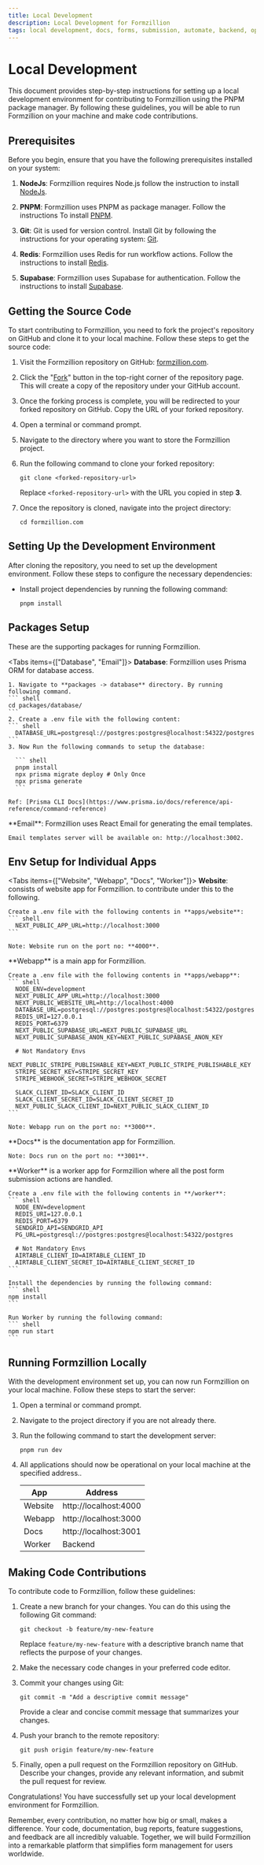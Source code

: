 ```yaml
---
title: Local Development
description: Local Development for Formzillion
tags: local development, docs, forms, submission, automate, backend, opensource, integrations, formzillion
---
```



# Local Development

This document provides step-by-step instructions for setting up a local development environment for contributing to Formzillion using the PNPM package manager. By following these guidelines, you will be able to run Formzillion on your machine and make code contributions.

## Prerequisites

Before you begin, ensure that you have the following prerequisites installed on your system:

1. **NodeJs**: Formzillion requires Node.js follow the instruction to install [NodeJs](https://nodejs.org).

2. **PNPM**: Formzillion uses PNPM as package manager. Follow the instructions To install [PNPM](https://pnpm.io/installation).

3. **Git**: Git is used for version control. Install Git by following the instructions for your operating system: [Git](https://git-scm.com/downloads).

4. **Redis**: Formzillion uses Redis for run workflow actions. Follow the instructions to install [Redis](https://redis.io/docs/getting-started/installation/).

5. **Supabase**: Formzillion uses Supabase for authentication. Follow the instructions to install [Supabase](https://supabase.com/docs/guides/getting-started/local-development).

## Getting the Source Code

To start contributing to Formzillion, you need to fork the project's repository on GitHub and clone it to your local machine. Follow these steps to get the source code:

1. Visit the Formzillion repository on GitHub: [formzillion.com](https://github.com/formzillion/formzillion.com).

2. Click the "[Fork](https://github.com/formzillion/formzillion.com/fork)" button in the top-right corner of the repository page. This will create a copy of the repository under your GitHub account.

3. Once the forking process is complete, you will be redirected to your forked repository on GitHub. Copy the URL of your forked repository.

4. Open a terminal or command prompt.

5. Navigate to the directory where you want to store the Formzillion project.

6. Run the following command to clone your forked repository:

   ```shell
   git clone <forked-repository-url>
   ```

   Replace `<forked-repository-url>` with the URL you copied in step **3**.

7. Once the repository is cloned, navigate into the project directory:

   ```shell
   cd formzillion.com
   ```

## Setting Up the Development Environment

After cloning the repository, you need to set up the development environment. Follow these steps to configure the necessary dependencies:

- Install project dependencies by running the following command:

  ```shell
  pnpm install
  ```

## Packages Setup

These are the supporting packages for running Formzillion.

<Tabs items={["Database", "Email"]}>
  <Tab>
    **Database**: Formzillion uses Prisma ORM for database access.

    1. Navigate to **packages -> database** directory. By running following command.
    ``` shell
    cd packages/database/
    ```
    2. Create a .env file with the following content:
    ``` shell
      DATABASE_URL=postgresql://postgres:postgres@localhost:54322/postgres
    ```
    3. Now Run the following commands to setup the database:

      ``` shell
      pnpm install
      npx prisma migrate deploy # Only Once
      npx prisma generate
      ```

    Ref: [Prisma CLI Docs](https://www.prisma.io/docs/reference/api-reference/command-reference)

  </Tab>

  <Tab>
  **Email**: Formzillion uses React Email for generating the email templates.

    Email templates server will be available on: http://localhost:3002.

  </Tab>
</Tabs>

## Env Setup for Individual Apps

<Tabs items={["Website", "Webapp", "Docs", "Worker"]}>
  <Tab>
    **Website**: consists of website app for Formzillion. to contribute under this to the following.
        
    Create a .env file with the following contents in **apps/website**:
    ``` shell
      NEXT_PUBLIC_APP_URL=http://localhost:3000
    ```

    Note: Website run on the port no: **4000**.

  </Tab>
  <Tab>
    **Webapp** is a main app for Formzillion.
    
    Create a .env file with the following contents in **apps/webapp**:
    ``` shell
      NODE_ENV=development
      NEXT_PUBLIC_APP_URL=http://localhost:3000
      NEXT_PUBLIC_WEBSITE_URL=http://localhost:4000
      DATABASE_URL=postgresql://postgres:postgres@localhost:54322/postgres
      REDIS_URI=127.0.0.1
      REDIS_PORT=6379
      NEXT_PUBLIC_SUPABASE_URL=NEXT_PUBLIC_SUPABASE_URL
      NEXT_PUBLIC_SUPABASE_ANON_KEY=NEXT_PUBLIC_SUPABASE_ANON_KEY

      # Not Mandatory Envs
      NEXT_PUBLIC_STRIPE_PUBLISHABLE_KEY=NEXT_PUBLIC_STRIPE_PUBLISHABLE_KEY
      STRIPE_SECRET_KEY=STRIPE_SECRET_KEY
      STRIPE_WEBHOOK_SECRET=STRIPE_WEBHOOK_SECRET

      SLACK_CLIENT_ID=SLACK_CLIENT_ID
      SLACK_CLIENT_SECRET_ID=SLACK_CLIENT_SECRET_ID
      NEXT_PUBLIC_SLACK_CLIENT_ID=NEXT_PUBLIC_SLACK_CLIENT_ID
    ```

    Note: Webapp run on the port no: **3000**.

  </Tab>
  <Tab>
    **Docs** is the documentation app for Formzillion.
  
    Note: Docs run on the port no: **3001**.
  </Tab>
  <Tab>
    **Worker** is a worker app for Formzillion where all the post form submission actions are handled.

    Create a .env file with the following contents in **/worker**:
    ``` shell
      NODE_ENV=development
      REDIS_URI=127.0.0.1
      REDIS_PORT=6379
      SENDGRID_API=SENDGRID_API
      PG_URL=postgresql://postgres:postgres@localhost:54322/postgres

      # Not Mandatory Envs
      AIRTABLE_CLIENT_ID=AIRTABLE_CLIENT_ID
      AIRTABLE_CLIENT_SECRET_ID=AIRTABLE_CLIENT_SECRET_ID
    ```

    Install the dependencies by running the following command:
    ``` shell
    npm install
    ```

    Run Worker by running the following command:
    ``` shell
    npm run start
    ```

  </Tab>
</Tabs>

## Running Formzillion Locally

With the development environment set up, you can now run Formzillion on your local machine. Follow these steps to start the server:

1. Open a terminal or command prompt.

2. Navigate to the project directory if you are not already there.

3. Run the following command to start the development server:

   ```shell
   pnpm run dev
   ```

4. All applications should now be operational on your local machine at the specified address..

   | App     | Address               |
   | ------- | --------------------- |
   | Website | http://localhost:4000 |
   | Webapp  | http://localhost:3000 |
   | Docs    | http://localhost:3001 |
   | Worker  | Backend               |

## Making Code Contributions

To contribute code to Formzillion, follow these guidelines:

1. Create a new branch for your changes. You can do this using the following Git command:

   ```shell
   git checkout -b feature/my-new-feature
   ```

   Replace `feature/my-new-feature` with a descriptive branch name that reflects the purpose of your changes.

2. Make the necessary code changes in your preferred code editor.

3. Commit your changes using Git:

   ```shell
   git commit -m "Add a descriptive commit message"
   ```

   Provide a clear and concise commit message that summarizes your changes.

4. Push your branch to the remote repository:

   ```shell
   git push origin feature/my-new-feature
   ```

5. Finally, open a pull request on the Formzillion repository on GitHub. Describe your changes, provide any relevant information, and submit the pull request for review.

Congratulations! You have successfully set up your local development environment for Formzillion.

Remember, every contribution, no matter how big or small, makes a difference. Your code, documentation, bug reports, feature suggestions, and feedback are all incredibly valuable. Together, we will build Formzillion into a remarkable platform that simplifies form management for users worldwide.
